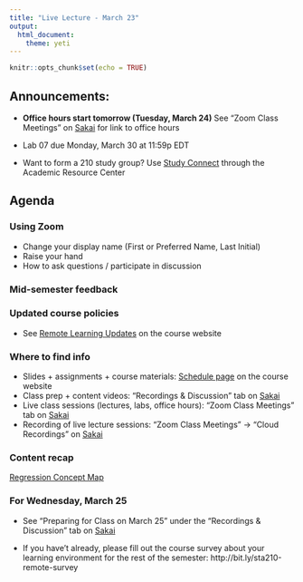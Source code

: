 ```yaml
---
title: "Live Lecture - March 23"
output: 
  html_document: 
    theme: yeti
---
```


```r
knitr::opts_chunk$set(echo = TRUE)
```

## Announcements: 

- **Office hours start tomorrow (Tuesday, March 24)** See "Zoom Class Meetings" on [Sakai](https://sakai.duke.edu) for link to office hours

- Lab 07 due Monday, March 30 at 11:59p EDT

- Want to form a 210 study group? Use [Study Connect](https://arc.duke.edu/study-connect) through the Academic Resource Center

## Agenda

### Using Zoom 
  - Change your display name (First or Preferred Name, Last Initial)
  - Raise your hand
  - How to ask questions / participate in discussion

### Mid-semester feedback

### Updated course policies 

- See [Remote Learning Updates](https://www2.stat.duke.edu/courses/Spring20/sta210.001/covid-19-updates.html) on the course website

### Where to find info
  - Slides + assignments + course materials: [Schedule page](https://www2.stat.duke.edu/courses/Spring20/sta210.001/schedule.html) on the course website
  - Class prep + content videos: "Recordings & Discussion" tab on [Sakai](https://sakai.duke.edu)
  - Live class sessions (lectures, labs, office hours): "Zoom Class Meetings" tab on [Sakai](https://sakai.duke.edu)
  - Recording of live lecture sessions: "Zoom Class Meetings" -> "Cloud Recordings" on [Sakai](https://sakai.duke.edu)

### Content recap

[Regression Concept Map](regression-concept-map.pdf)


### For Wednesday, March 25

- See "Preparing for Class on March 25" under the "Recordings & Discussion" tab on [Sakai](https://sakai.duke.edu)
 
- If you have't already, please fill out the course survey about your learning environment for the rest of the semester:  http://bit.ly/sta210-remote-survey

